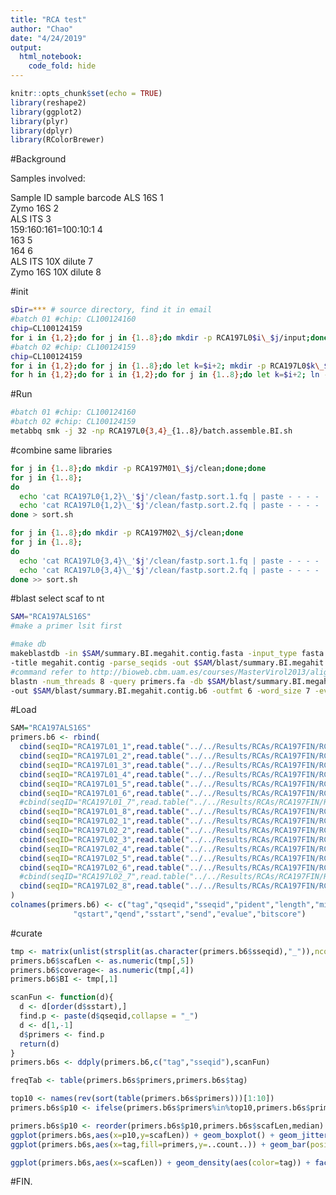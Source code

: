 ```yaml
---
title: "RCA test"
author: "Chao"
date: "4/24/2019"
output: 
  html_notebook:
    code_fold: hide
---
```


```r
knitr::opts_chunk$set(echo = TRUE)
library(reshape2)
library(ggplot2)
library(plyr)
library(dplyr)
library(RColorBrewer)
```

#Background

Samples involved:

  Sample ID           	sample barcode
  ALS 16S             	1             
  Zymo 16S            	2             
  ALS ITS             	3             
  159:160:161=100:10:1	4             
  163                 	5             
  164                 	6             
  ALS ITS 10X dilute  	7             
  Zymo 16S 10X dilute 	8             

#init
```bash
sDir=*** # source directory, find it in email
#batch 01 #chip: CL100124160
chip=CL100124159
for i in {1,2};do for j in {1..8};do mkdir -p RCA197L0$i\_$j/input;done;done
#batch 02 #chip: CL100124159
chip=CL100124159
for i in {1,2};do for j in {1..8};do let k=$i+2; mkdir -p RCA197L0$k\_$j/input;done;done
for h in {1,2};do for i in {1,2};do for j in {1..8};do let k=$i+2; ln -sf $sDir/$chip/L0$i/$chip\_L0$i\_$j\_$h.fq.gz RCA197L0$k\_$j/input/rawSeq_$h.fq.gz;done;done;done
```

#Run
```bash
#batch 01 #chip: CL100124160
#batch 02 #chip: CL100124159
metabbq smk -j 32 -np RCA197L0{3,4}_{1..8}/batch.assemble.BI.sh
```

#combine same libraries
```bash
for j in {1..8};do mkdir -p RCA197M01\_$j/clean;done;done
for j in {1..8};
do
  echo 'cat RCA197L0{1,2}\_'$j'/clean/fastp.sort.1.fq | paste - - - - | sort -T ./tmp -k2,2 -t "/" | tr "\t" "\n" > RCA197M01\_'$j'/clean/fastp.sort.1.fq'
  echo 'cat RCA197L0{1,2}\_'$j'/clean/fastp.sort.2.fq | paste - - - - | sort -T ./tmp -k2,2 -t "/" | tr "\t" "\n" > RCA197M01\_'$j'/clean/fastp.sort.2.fq'
done > sort.sh

for j in {1..8};do mkdir -p RCA197M02\_$j/clean;done
for j in {1..8};
do
  echo 'cat RCA197L0{3,4}\_'$j'/clean/fastp.sort.1.fq | paste - - - - | sort -T ./tmp -k2,2 -t "/" | tr "\t" "\n" > RCA197M02\_'$j'/clean/fastp.sort.1.fq'
  echo 'cat RCA197L0{3,4}\_'$j'/clean/fastp.sort.2.fq | paste - - - - | sort -T ./tmp -k2,2 -t "/" | tr "\t" "\n" > RCA197M02\_'$j'/clean/fastp.sort.2.fq'
done >> sort.sh

```


#blast select scaf to nt
```bash
SAM="RCA197ALS16S"
#make a primer lsit first

#make db
makeblastdb -in $SAM/summary.BI.megahit.contig.fasta -input_type fasta -dbtype nucl \
-title megahit.contig -parse_seqids -out $SAM/blast/summary.BI.megahit.contig.fasta
#command refer to http://bioweb.cbm.uam.es/courses/MasterVirol2013/alignment/BLAST-NCBI-programs.htm
blastn -num_threads 8 -query primers.fa -db $SAM/blast/summary.BI.megahit.contig.fasta \
-out $SAM/blast/summary.BI.megahit.contig.b6 -outfmt 6 -word_size 7 -evalue 10
```

#Load
```r
SAM="RCA197ALS16S"
primers.b6 <- rbind(
  cbind(seqID="RCA197L01_1",read.table("../../Results/RCAs/RCA197FIN/RCA197L01_1/blast/summary.BI.megahit.contig.b6")),
  cbind(seqID="RCA197L01_2",read.table("../../Results/RCAs/RCA197FIN/RCA197L01_2/blast/summary.BI.megahit.contig.b6")),
  cbind(seqID="RCA197L01_3",read.table("../../Results/RCAs/RCA197FIN/RCA197L01_3/blast/summary.BI.megahit.contig.b6")),
  cbind(seqID="RCA197L01_4",read.table("../../Results/RCAs/RCA197FIN/RCA197L01_4/blast/summary.BI.megahit.contig.b6")),
  cbind(seqID="RCA197L01_5",read.table("../../Results/RCAs/RCA197FIN/RCA197L01_5/blast/summary.BI.megahit.contig.b6")),
  cbind(seqID="RCA197L01_6",read.table("../../Results/RCAs/RCA197FIN/RCA197L01_6/blast/summary.BI.megahit.contig.b6")),
  #cbind(seqID="RCA197L01_7",read.table("../../Results/RCAs/RCA197FIN/RCA197L01_7/blast/summary.BI.megahit.contig.b6")),
  cbind(seqID="RCA197L01_8",read.table("../../Results/RCAs/RCA197FIN/RCA197L01_8/blast/summary.BI.megahit.contig.b6")),
  cbind(seqID="RCA197L02_1",read.table("../../Results/RCAs/RCA197FIN/RCA197L02_1/blast/summary.BI.megahit.contig.b6")),
  cbind(seqID="RCA197L02_2",read.table("../../Results/RCAs/RCA197FIN/RCA197L02_2/blast/summary.BI.megahit.contig.b6")),
  cbind(seqID="RCA197L02_3",read.table("../../Results/RCAs/RCA197FIN/RCA197L02_3/blast/summary.BI.megahit.contig.b6")),
  cbind(seqID="RCA197L02_4",read.table("../../Results/RCAs/RCA197FIN/RCA197L02_4/blast/summary.BI.megahit.contig.b6")),
  cbind(seqID="RCA197L02_5",read.table("../../Results/RCAs/RCA197FIN/RCA197L02_5/blast/summary.BI.megahit.contig.b6")),
  cbind(seqID="RCA197L02_6",read.table("../../Results/RCAs/RCA197FIN/RCA197L02_6/blast/summary.BI.megahit.contig.b6")),
  #cbind(seqID="RCA197L02_7",read.table("../../Results/RCAs/RCA197FIN/RCA197L02_7/blast/summary.BI.megahit.contig.b6")),
  cbind(seqID="RCA197L02_8",read.table("../../Results/RCAs/RCA197FIN/RCA197L02_8/blast/summary.BI.megahit.contig.b6"))
)
colnames(primers.b6) <- c("tag","qseqid","sseqid","pident","length","mismatch","gapopen",
              "qstart","qend","sstart","send","evalue","bitscore")
```

#curate
```r
tmp <- matrix(unlist(strsplit(as.character(primers.b6$sseqid),"_")),ncol=5,byrow=T)
primers.b6$scafLen <- as.numeric(tmp[,5])
primers.b6$coverage<- as.numeric(tmp[,4])
primers.b6$BI <- tmp[,1]

scanFun <- function(d){
  d <- d[order(d$sstart),]
  find.p <- paste(d$qseqid,collapse = "_")
  d <- d[1,-1]
  d$primers <- find.p
  return(d)
}
primers.b6s <- ddply(primers.b6,c("tag","sseqid"),scanFun)
```

```r
freqTab <- table(primers.b6s$primers,primers.b6s$tag)
```

```r
top10 <- names(rev(sort(table(primers.b6s$primers)))[1:10])
primers.b6s$p10 <- ifelse(primers.b6s$primers%in%top10,primers.b6s$primers,"others")

primers.b6s$p10 <- reorder(primers.b6s$p10,primers.b6s$scafLen,median)
ggplot(primers.b6s,aes(x=p10,y=scafLen)) + geom_boxplot() + geom_jitter(alpha=.3) + coord_flip()
ggplot(primers.b6s,aes(x=tag,fill=primers,y=..count..)) + geom_bar(position="fill") + guides(fill=F)
```

```r
ggplot(primers.b6s,aes(x=scafLen)) + geom_density(aes(color=tag)) + facet_grid(primers~.)
```










#FIN.